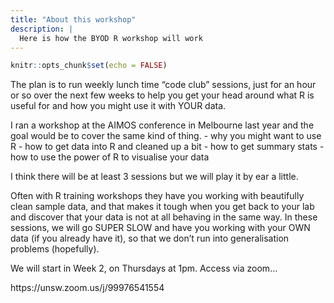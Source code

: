 ```yaml
---
title: "About this workshop"
description: |
  Here is how the BYOD R workshop will work
---
```


```r
knitr::opts_chunk$set(echo = FALSE)
```


The plan is to run weekly lunch time "code club" sessions, just for an hour or so over the next few weeks to help you get your head around what R is useful for and how you might use it with YOUR data. 

I ran a workshop at the AIMOS conference in Melbourne last year and the goal would be to cover the same kind of thing. 
- why you might want to use R
- how to get data into R and cleaned up a bit
- how to get summary stats
- how to use the power of R to visualise your data

I think there will be at least 3 sessions but we will play it by ear a little. 

Often with R training workshops they have you working with beautifully clean sample data, and  that makes it tough when you get back to your lab and discover that your data is not at all behaving in the same way. In these sessions, we will go SUPER SLOW and have you working with your OWN data (if you already have it), so that we don't run into generalisation problems (hopefully). 

We will start in Week 2, on Thursdays at 1pm. Access via zoom...

https://unsw.zoom.us/j/99976541554  